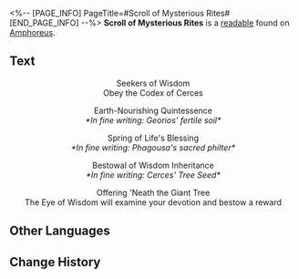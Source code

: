 <%-- [PAGE_INFO]
PageTitle=#Scroll of Mysterious Rites#
[END_PAGE_INFO] --%>
{{Readable Infobox
|id           = 449
|partIds      = 190751
|title        = 
|image        = Item Scroll of Mysterious Rites.png
|world        = Amphoreus
|parts        = 1
|author       = <!--to be added-->
|description  = A worn scroll. The procedure of a long-lost esoteric ceremony is written on it and scattered with annotations by someone unnamed
|part1        = Scroll of Mysterious Rites
|source1      = {{cx|Source missing}}
|characters   = Cerces; Georios; Phagousa
|factions     = 
}}
'''Scroll of Mysterious Rites''' is a [[readable]] found on [[Amphoreus]].
<!--
==Location==
{{Map Embed|<map name>|<marker id>}}
-->
==Text==
<div align="center">Seekers of Wisdom<br />
Obey the Codex of Cerces

Earth-Nourishing Quintessence<br />
''*In fine writing: Georios' fertile soil*''

Spring of Life's Blessing<br />
''*In fine writing: Phagousa's sacred philter*''

Bestowal of Wisdom Inheritance<br />
''*In fine writing: Cerces' Tree Seed*''

Offering 'Neath the Giant Tree<br />
The Eye of Wisdom will examine your devotion and bestow a reward</div>

<!--
==Trivia==
* 
-->
==Other Languages==
{{Other Languages
|en   = Scroll of Mysterious Rites
|zhs  = 记载着神秘仪式的卷轴
|zht  = 記載著神秘儀式的卷軸
|ja   = 神秘的な儀式が記された書物
|ko   = 신비로운 의식이 기록된 문헌
|es   = Escrito de un ritual misterioso
|fr   = Parchemin rituel mystérieux
|ru   = Свиток о таинственных обрядах
|th   = ม้วนคัมภีร์พิธีกรรมลึกลับ
|vi   = Cuộn Sách Ghi Chép Nghi Thức Thần Bí
|de   = Schriftrolle mit geheimnisvollen Ritualen
|id   = Gulungan yang Mencatat Ritual Misterius
|pt   = Pergaminho de Ritos Misteriosos
}}

==Change History==
{{Change History|3.0}}
